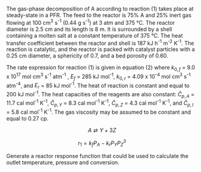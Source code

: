 The gas-phase decomposition of A according to reaction (1) takes place at steady-state in a PFR. The feed to the reactor is 75% A and 25% inert gas flowing at 100 cm^3^ s^-1^ (0.44 g s^-1^) at 3 atm and 375 °C. The reactor diameter is 2.5 cm and its length is 8 m. It is surrounded by a shell containing a molten salt at a constant temperature of 375 °C. The heat transfer coefficient between the reactor and shell is 187 kJ h^-1^ m^-2^ K^-1^. The reaction is catalytic, and the reactor is packed with catalyst particles with a 0.25 cm diameter, a sphericity of 0.7, and a bed porosity of 0.60.

The rate expression for reaction (1) is given in equation (2) where $k_{0,f}$ = 9.0 x 10^17^ mol cm^3^ s^-1^ atm^-1^ , $E_f$ = 285 kJ mol^-1^, $k_{0,r}$ = 4.09 x 10^-4^ mol cm^3^ s^-1^ atm^-4^, and $E_r$ = 85 kJ mol^-1^. The heat of reaction is constant and equal to  200 kJ mol^-1^. The heat capacities of the reagents are also constant: $\hat C_{p,A}$ = 11.7 cal mol^-1^ K^-1^, $\hat C_{p,Y}$ = 8.3 cal mol^-1^ K^-1^, $\hat C_{p,Z}$ = 4.3 cal mol^-1^ K^-1^, and $\hat C_{p,I}$ = 5.8 cal mol^-1^ K^-1^. The gas viscosity may be assumed to be constant and equal to 0.27 cp. 

$$
A \rightleftarrows Y + 3Z \tag{1}
$$

$$
r_1 = k_f P_A - k_r P_Y P_Z^3 \tag{2}
$$

Generate a reactor response function that could be used to calculate the outlet temperature, pressure and conversion.